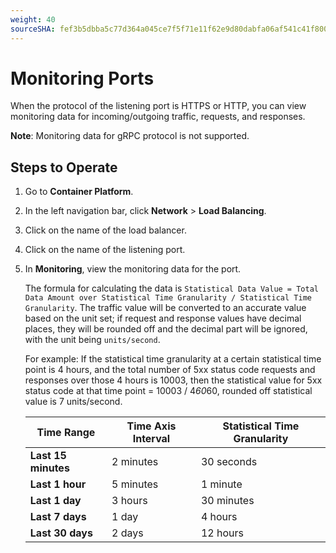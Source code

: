 ```yaml
---
weight: 40
sourceSHA: fef3b5dbba5c77d364a045ce7f5f71e11f62e9d80dabfa06af541c41f800febd
---
```


# Monitoring Ports

When the protocol of the listening port is HTTPS or HTTP, you can view monitoring data for incoming/outgoing traffic, requests, and responses.

**Note**: Monitoring data for gRPC protocol is not supported.

## Steps to Operate

1. Go to **Container Platform**.

2. In the left navigation bar, click **Network** > **Load Balancing**.

3. Click on the name of the load balancer.

4. Click on the name of the listening port.

5. In **Monitoring**, view the monitoring data for the port.

   The formula for calculating the data is `Statistical Data Value = Total Data Amount over Statistical Time Granularity / Statistical Time Granularity`. The traffic value will be converted to an accurate value based on the unit set; if request and response values have decimal places, they will be rounded off and the decimal part will be ignored, with the unit being `units/second`.

   For example: If the statistical time granularity at a certain statistical time point is 4 hours, and the total number of 5xx status code requests and responses over those 4 hours is 10003, then the statistical value for 5xx status code at that time point = 10003 / 4*60*60, rounded off statistical value is 7 units/second.

   | Time Range         | Time Axis Interval | Statistical Time Granularity |
   | ------------ | ----- | ------ |
   | **Last 15 minutes** | 2 minutes  | 30 seconds   |
   | **Last 1 hour**  | 5 minutes  | 1 minute   |
   | **Last 1 day**   | 3 hours  | 30 minutes  |
   | **Last 7 days**   | 1 day   | 4 hours   |
   | **Last 30 days**  | 2 days   | 12 hours  |
